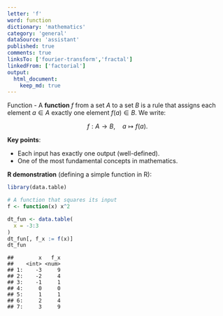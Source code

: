 ```yaml
---
letter: 'f'
word: function
dictionary: 'mathematics'
category: 'general'
dataSource: 'assistant'
published: true
comments: true
linksTo: ['fourier-transform','fractal']
linkedFrom: ['factorial']
output:
  html_document:
    keep_md: true
---
```




<a id="function">Function</a> - A **function** $f$ from a set $A$ to a set $B$ is a rule that assigns each element $a \in A$ exactly one element $f(a) \in B$. We write:

$$
f: A \to B, \quad a \mapsto f(a).
$$

**Key points**:
- Each input has exactly one output (well-defined).
- One of the most fundamental concepts in mathematics.

**R demonstration** (defining a simple function in R):


``` r
library(data.table)

# A function that squares its input
f <- function(x) x^2

dt_fun <- data.table(
  x = -3:3
)
dt_fun[, f_x := f(x)]
dt_fun
```

```
##        x   f_x
##    <int> <num>
## 1:    -3     9
## 2:    -2     4
## 3:    -1     1
## 4:     0     0
## 5:     1     1
## 6:     2     4
## 7:     3     9
```

